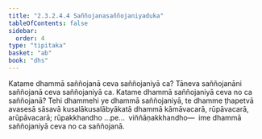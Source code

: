 ```yaml
---
title: "2.3.2.4.4 Saññojanasaññojaniyaduka"
tableOfContents: false
sidebar:
  order: 4
type: "tipitaka"
basket: "ab"
book: "dhs"
---
```



<DynamicBreadcrumb />

<Division number="1134" book="dhs" bookNo="29" page="227">

<Paragraph number="1827" book="dhs">
Katame dhammā saññojanā ceva saññojaniyā ca? Tāneva saññojanāni saññojanā ceva saññojaniyā ca.
</Paragraph>

</Division>
<Division number="1135" book="dhs" bookNo="29" page="227">

<Paragraph number="1828" book="dhs">
Katame dhammā saññojaniyā ceva no ca saññojanā? Tehi dhammehi ye dhammā saññojaniyā, te dhamme ṭhapetvā avasesā sāsavā kusalākusalābyākatā dhammā kāmāvacarā, rūpāvacarā, arūpāvacarā; rūpakkhandho …pe…  viññāṇakkhandho—  ime dhammā saññojaniyā ceva no ca saññojanā.
</Paragraph>
</Division>